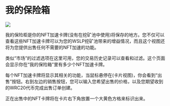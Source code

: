 # 我的保险箱
![](/docs/image3.png)

我的保险柜是你的NFT加速卡牌(没有在挖矿池中使用)将保存的地方。您不仅可以查看这些NFT加速卡牌可以为您的WSLP挖矿池带来的增益情况，而且这个视图还将为您提供出售任何不需要的NFT加速的功能。

类似“市场”的过滤选项在这里可用，您的交易历史记录可以查看和过滤。这个页面会显示你在“我的保险箱”里有多少个NFT加速卡牌。

每个NFT加速卡牌将显示其相关的功能，当鼠标悬停在(卡片视图)，你会看到“出售”按钮。右到左边的销售按钮，您可以输入您希望出售的价格，以及您期望收到的WRC20代币完成出售订单创建。

正在出售中的NFT卡牌将在卡片右下角放置一个大黄色方格来标识出来。

